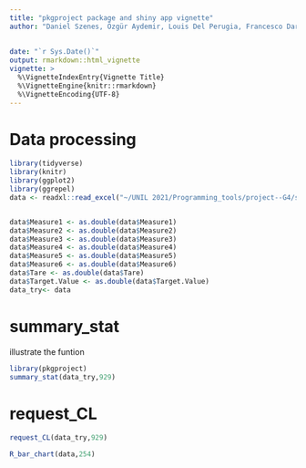 ```yaml
---
title: "pkgproject package and shiny app vignette"
author: "Daniel Szenes, Özgür Aydemir, Louis Del Perugia, Francesco Darino, Sophie La Gennusa "
       
        
date: "`r Sys.Date()`"
output: rmarkdown::html_vignette
vignette: >
  %\VignetteIndexEntry{Vignette Title}
  %\VignetteEngine{knitr::rmarkdown}
  %\VignetteEncoding{UTF-8}
---
```


# Data processing

```r
library(tidyverse)
library(knitr)
library(ggplot2)
library(ggrepel)
data <- readxl::read_excel("~/UNIL 2021/Programming_tools/project--G4/scripts/nasty.xlsx")


data$Measure1 <- as.double(data$Measure1)
data$Measure2 <- as.double(data$Measure2)
data$Measure3 <- as.double(data$Measure3)
data$Measure4 <- as.double(data$Measure4)
data$Measure5 <- as.double(data$Measure5)
data$Measure6 <- as.double(data$Measure6)
data$Tare <- as.double(data$Tare)
data$Target.Value <- as.double(data$Target.Value)
data_try<- data
```



# summary_stat
illustrate the funtion

```r

library(pkgproject)
summary_stat(data_try,929)
```

# request_CL

```r
request_CL(data_try,929)
```

```r
R_bar_chart(data,254)
```




